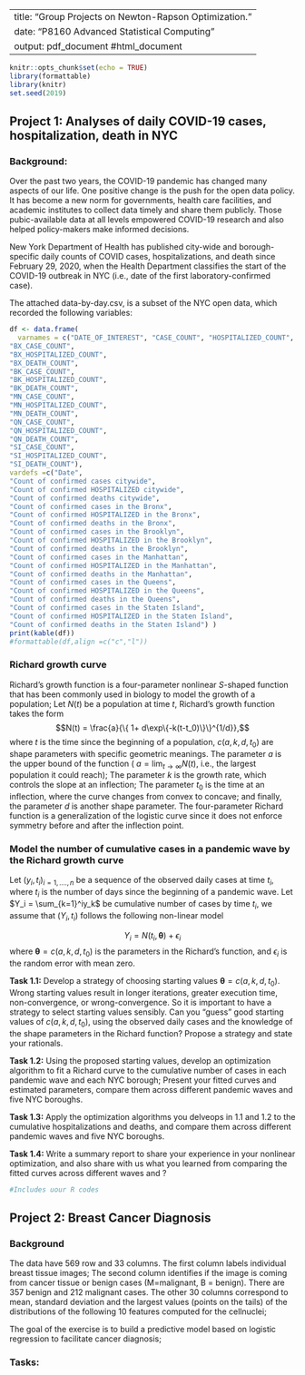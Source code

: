 
---
title: "Group Projects on Newton-Rapson Optimization."
date: "P8160 Advanced Statistical Computing "
output: pdf_document #html_document
---


```r
knitr::opts_chunk$set(echo = TRUE)
library(formattable)
library(knitr)
set.seed(2019)
```



## Project 1: Analyses of daily COVID-19 cases, hospitalization, death in NYC


### Background:

Over the past two years, the COVID-19 pandemic has changed many aspects of our life. One positive change is the push for the open data policy. It has become a new norm for governments, health care facilities, and academic institutes to collect data timely and share them publicly. Those pubic-available data at all levels empowered COVID-19 research and also helped policy-makers make informed decisions. 

New York Department of Health has published city-wide and borough-specific daily counts of COVID cases, hospitalizations, and death since February 29, 2020, when the Health Department classifies the start of the COVID-19 outbreak in NYC (i.e., date of the first laboratory-confirmed case).

The attached data-by-day.csv, is a subset of the NYC open data, which recorded the following variables:

```r
df <- data.frame(
  varnames = c("DATE_OF_INTEREST", "CASE_COUNT", "HOSPITALIZED_COUNT", "DEATH_COUNT", 
"BX_CASE_COUNT",
"BX_HOSPITALIZED_COUNT",
"BX_DEATH_COUNT", 
"BK_CASE_COUNT",
"BK_HOSPITALIZED_COUNT",
"BK_DEATH_COUNT", 
"MN_CASE_COUNT",
"MN_HOSPITALIZED_COUNT",
"MN_DEATH_COUNT", 
"QN_CASE_COUNT",
"QN_HOSPITALIZED_COUNT",
"QN_DEATH_COUNT", 
"SI_CASE_COUNT",
"SI_HOSPITALIZED_COUNT",
"SI_DEATH_COUNT"),
vardefs =c("Date",
"Count of confirmed cases citywide",
"Count of confirmed HOSPITALIZED citywide",
"Count of confirmed deaths citywide",
"Count of confirmed cases in the Bronx",
"Count of confirmed HOSPITALIZED in the Bronx",
"Count of confirmed deaths in the Bronx",
"Count of confirmed cases in the Brooklyn",
"Count of confirmed HOSPITALIZED in the Brooklyn",
"Count of confirmed deaths in the Brooklyn",
"Count of confirmed cases in the Manhattan",
"Count of confirmed HOSPITALIZED in the Manhattan",
"Count of confirmed deaths in the Manhattan",
"Count of confirmed cases in the Queens",
"Count of confirmed HOSPITALIZED in the Queens",
"Count of confirmed deaths in the Queens",
"Count of confirmed cases in the Staten Island",
"Count of confirmed HOSPITALIZED in the Staten Island",
"Count of confirmed deaths in the Staten Island") )
print(kable(df))
#formattable(df,align =c("c","l"))
```





###  Richard growth curve

Richard's growth function is a four-parameter nonlinear $S$-shaped function that has been commonly used in biology to model the growth of a population; Let $N(t)$ be a population at time $t$, Richard's growth function takes the form
$$N(t) = \frac{a}{\{ 1+  d\exp\{-k(t-t_0)\}\}^{1/d}},$$
where $t$ is the time since the beginning of a population, $c(a, k, d, t_0)$ are shape parameters with specific geometric meanings. The parameter $a$ is the upper bound of the function ( $a=\lim_{t\rightarrow \infty}N(t)$, i.e., the largest population it could reach); The parameter $k$ is the growth rate, which controls the slope at an inflection; The parameter $t_0$ is the time at an inflection, where the curve changes from convex to concave; and finally, the parameter $d$ is another shape parameter. The four-parameter Richard function is a generalization of the logistic curve since it does not enforce symmetry before and after the inflection point.



###  Model **the number of cumulative cases** in a pandemic wave by the Richard growth curve 


Let $(y_i, t_i)_{i=1,....,n}$ be a sequence of the observed daily cases at time $t_i$, where $t_i$ is the number of days since the beginning of a pandemic wave. Let $Y_i = \sum_{k=1}^iy_k$ be cumulative number of cases by time $t_i$, we assume that $(Y_i, t_i)$ follows the following non-linear model

$$ Y_i = N(t_i, \boldsymbol{\theta})+\epsilon_i$$
where $\boldsymbol{\theta}= c(a, k, d, t_0)$ is the parameters in the Richard's function, and $\epsilon_i$ is the random error with mean zero. 




**Task 1.1:** Develop a strategy of choosing starting values $\boldsymbol{\theta}= c(a, k, d, t_0)$. Wrong starting values result in longer iterations, greater execution time,  non-convergence, or wrong-convergence. So it is important to have a strategy to select starting values sensibly. Can you "guess" good starting values of  $c(a, k, d, t_0)$, using the observed daily cases and the knowledge of the shape parameters in the Richard function? Propose a strategy and state your rationals. 

**Task 1.2:** Using the proposed starting values, develop an optimization algorithm to fit a Richard curve to the cumulative number of cases in each pandemic wave and each NYC borough;  Present your fitted curves and estimated parameters,  compare them across different pandemic waves and five NYC boroughs.  


**Task 1.3:**  Apply the optimization algorithms you delveops in 1.1 and 1.2 to the cumulative hospitalizations  and deaths, and compare them across different pandemic waves and five NYC boroughs.  



**Task 1.4:**  Write a summary report to share your experience in your nonlinear optimization, and also share with us what you learned from comparing the fitted curves across different waves and ?

```r
#Includes uour R codes
```



## Project 2: Breast Cancer Diagnosis


### Background 
The data \textit{breast-cancer.csv} have 569 row and 33 columns. The first column \textbf{ID} labels individual breast tissue images; The second column \textbf{Diagnonsis} identifies if the image is coming from cancer tissue or benign cases (M=malignant, B = benign). There are 357  benign and 212  malignant cases. The other 30 columns correspond to mean, standard deviation and the largest values (points on the tails) of the distributions of the following 10 features computed for the cellnuclei;

\begin{itemize}
\item radius (mean of distances from center to points on the perimeter)
\item texture (standard deviation of gray-scale values)
\item perimeter
\item area
\item smoothness (local variation in radius lengths)
\item compactness (perimeter\^ 2 / area - 1.0)
\item concavity (severity of concave portions of the contour)
\item concave points (number of concave portions of the contour)
\item symmetry
\item fractal dimension ("coastline approximation" - 1)
\end{itemize}


The goal of the exercise is to build a predictive model based on logistic regression to facilitate cancer diagnosis; 



### Tasks:

\begin{enumerate}
\item Build a logistic model to classify the images into  malignant/benign, and write down your likelihood function, its gradient and Hessian matrix.  

\item Develop a Newton-Raphson algorithm to estimate your model; 

\item Build a logistic-LASSO model to select features, and implement a path-wise coordinate-wise optimization algorithm to obtain a path of solutions with a sequence of descending $\lambda$'s. 

\item Use 5-fold cross-validation to select the best $\lambda$. Compare the prediction performance between the 'optimal' model and 'full' model  

\item Write a report to summarize your findings.
\end{enumerate}

